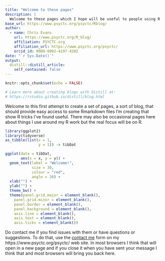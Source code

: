 ```yaml
---
title: "Welcome to these pages"
description: |
  Welcome to these pages which I hope will be useful to people using R to analyse data.
base_url: https://www.psyctc.org/psyctc/Rblog/  
author:
  - name: Chris Evans
    url: https://www.psyctc.org/R_blog/
    affiliation: PSYCTC.org
    affiliation_url: https://www.psyctc.org/psyctc/
    orcid_id: 0000-0002-4197-4202
date: "`r Sys.Date()`"
output: 
  distill::distill_article:
    self_contained: false
---
```


```r
knitr::opts_chunk$set(echo = FALSE)

# Learn more about creating blogs with Distill at:
# https://rstudio.github.io/distill/blog.html

```
Welcome to this first attempt to create a set of pages, a sort of blog, that should provide easy access to some Rmarkdown files I'm creating that show R tricks I've found useful.  There may also be occasional pages here about things I use around my R work but the real focus will be on R.  

```r
library(ggplot2)
library(tidyverse)
as_tibble(list(x = 1,
               y = 1)) -> tibDat

ggplot(data = tibDat,
       aes(x = x, y = y)) +
  geom_text(label = "Welcome!",
            size = 30,
            colour = "red",
            angle = 30) +
  xlab("") +
  ylab("") +
  theme_bw() +
  theme(panel.grid.major = element_blank(),
    panel.grid.minor = element_blank(),
    panel.border = element_blank(),
    panel.background = element_blank(),
    axis.line = element_blank(),
    axis.text = element_blank(),
    axis.ticks = element_blank()) 
```

Do contact me if you find issues with them or have questions or suggestions.  To do that, use the [contact me](https://www.psyctc.org/psyctc/contact-me/) form on my https://www.psyctc.org/psyctc/ web site.  In most browsers I think that will open in a new page and if you close it when you have sent your message I think that and most browsers will bring you back here.





